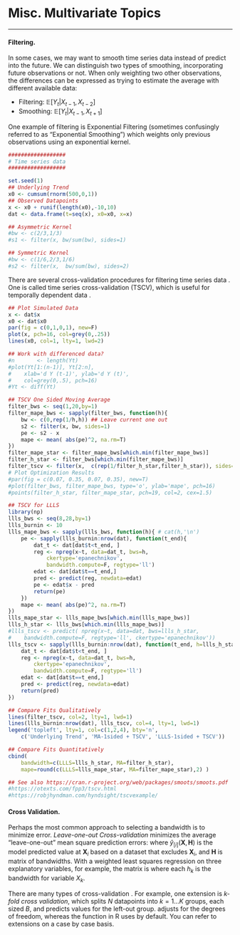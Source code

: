 # Misc. Multivariate Topics
***

#### **Filtering**.{-}
In some cases, we may want to smooth time series data instead of predict into the future. We can distinguish two types of smoothing, incorporating future observations or not. When only weighting two other observations, the differences can be expressed as trying to estimate the average with different available data:

* Filtering: $\mathbb{E}[Y_{t} | X_{t-1}, X_{t-2}]$
* Smoothing: $\mathbb{E}[Y_{t} | X_{t-1}, X_{t+1}]$

One example of filtering is Exponential Filtering (sometimes confusingly referred to as "Exponential Smoothing") which weights only previous observations using an exponential kernel.
```r
##################
# Time series data
##################

set.seed(1)
## Underlying Trend
x0 <- cumsum(rnorm(500,0,1))
## Observed Datapoints
x <- x0 + runif(length(x0),-10,10)
dat <- data.frame(t=seq(x), x0=x0, x=x)

## Asymmetric Kernel
#bw <- c(2/3,1/3)
#s1 <- filter(x, bw/sum(bw), sides=1)

## Symmetric Kernel
#bw <- c(1/6,2/3,1/6)
#s2 <- filter(x,  bw/sum(bw), sides=2)
```

There are several cross-validation procedures for filtering time series data \parencite{OpsomerEtAl2001}. One is called time series cross-validation (TSCV), which is useful for temporally dependent data \parencite{Hart1991, HaerdlePhilippe1992, Bergmeir2018}.
```r
## Plot Simulated Data
x <- dat$x
x0 <- dat$x0
par(fig = c(0,1,0,1), new=F)
plot(x, pch=16, col=grey(0,.25))
lines(x0, col=1, lty=1, lwd=2)

## Work with differenced data?
#n       <- length(Yt)
#plot(Yt[1:(n-1)], Yt[2:n],
#    xlab='d Y (t-1)', ylab='d Y (t)', 
#    col=grey(0,.5), pch=16)
#Yt <- diff(Yt)

## TSCV One Sided Moving Average
filter_bws <- seq(1,20,by=1)
filter_mape_bws <- sapply(filter_bws, function(h){
    bw <- c(0,rep(1/h,h)) ## Leave current one out
    s2 <- filter(x, bw, sides=1)
    pe <- s2 - x
    mape <- mean( abs(pe)^2, na.rm=T)
})
filter_mape_star <- filter_mape_bws[which.min(filter_mape_bws)]
filter_h_star <- filter_bws[which.min(filter_mape_bws)]
filter_tscv <- filter(x,  c(rep(1/filter_h_star,filter_h_star)), sides=1)
# Plot Optimization Results
#par(fig = c(0.07, 0.35, 0.07, 0.35), new=T) 
#plot(filter_bws, filter_mape_bws, type='o', ylab='mape', pch=16)
#points(filter_h_star, filter_mape_star, pch=19, col=2, cex=1.5)

## TSCV for LLLS
library(np)
llls_bws <- seq(8,28,by=1)
llls_burnin <- 10
llls_mape_bws <- sapply(llls_bws, function(h){ # cat(h,'\n')
    pe <- sapply(llls_burnin:nrow(dat), function(t_end){
        dat_t <- dat[dat$t<t_end, ]
        reg <- npreg(x~t, data=dat_t, bws=h,
            ckertype='epanechnikov',
            bandwidth.compute=F, regtype='ll')
        edat <- dat[dat$t==t_end,]
        pred <- predict(reg, newdata=edat)
        pe <- edat$x - pred
        return(pe)    
    })
    mape <- mean( abs(pe)^2, na.rm=T)
})
llls_mape_star <- llls_mape_bws[which.min(llls_mape_bws)]
llls_h_star <- llls_bws[which.min(llls_mape_bws)]
#llls_tscv <- predict( npreg(x~t, data=dat, bws=llls_h_star,
#    bandwidth.compute=F, regtype='ll', ckertype='epanechnikov'))
llls_tscv <- sapply(llls_burnin:nrow(dat), function(t_end, h=llls_h_star){
    dat_t <- dat[dat$t<t_end, ]
    reg <- npreg(x~t, data=dat_t, bws=h,
        ckertype='epanechnikov',
        bandwidth.compute=F, regtype='ll')
    edat <- dat[dat$t==t_end,]
    pred <- predict(reg, newdata=edat)
    return(pred)    
})

## Compare Fits Qualitatively
lines(filter_tscv, col=2, lty=1, lwd=1)
lines(llls_burnin:nrow(dat), llls_tscv, col=4, lty=1, lwd=1)
legend('topleft', lty=1, col=c(1,2,4), bty='n',
    c('Underlying Trend', 'MA-1sided + TSCV', 'LLLS-1sided + TSCV'))

## Compare Fits Quantitatively
cbind(
    bandwidth=c(LLLS=llls_h_star, MA=filter_h_star),
    mape=round(c(LLLS=llls_mape_star, MA=filter_mape_star),2) )

## See also https://cran.r-project.org/web/packages/smoots/smoots.pdf
#https://otexts.com/fpp3/tscv.html
#https://robjhyndman.com/hyndsight/tscvexample/
```


#### **Cross Validation**.{-}

Perhaps the most common approach to selecting a bandwidth is to minimize \textit{prediction} error. *Leave-one-out Cross-validation* minimizes the average "leave-one-out" mean square prediction errors:
\begin{eqnarray}
\min_{\mathbf{H}} \quad \frac{1}{n} \sum_{i=1}^{n} \left[ \hat{Y}_{i} - \hat{y_{[i]}}(\mathbf{X},\mathbf{H}) \right]^2,
% \widehat{Y_{[i]}}(\mathbf{X},\mathbf{H}) &=& \sum_{j\neq i} k(\mathbf{X}_{j},\mathbf{X}_{i},\mathbf{H}) \left[ \widehat{\alpha}(\mathbf{X}_{j}) +  \widehat{\beta}(\mathbf{X}_{j}) \mathbf{X}_{i} \right]
\end{eqnarray}
where $\hat{y}_{[i]}(\mathbf{X},\mathbf{H})$ is the model predicted value at $\mathbf{X}_{i}$ based on a dataset that excludes $\mathbf{X}_{i}$, and $\mathbf{H}$ is matrix of bandwidths. With a weighted least squares regression on three explanatory variables, for example, the matrix is
\begin{eqnarray}
\mathbf{H}=\begin{pmatrix}
h_{1} & 0 & 0  \\ 
 0    & h_{2} & 0 \\
 0    & 0 & h_{3} \\  
\end{pmatrix},
\end{eqnarray}
where each $h_{k}$ is the bandwidth for variable $X_{k}$.

There are many types of cross-validation \parencite{ArlotCelisse2010, BatesEtAl2023}. For example, one extension is *k-fold cross validation*, which splits $N$ datapoints into $k=1...K$ groups, each sized $B$, and predicts values for the left-out group. \textit{Generalized cross-validation} adjusts for the degrees of freedom, whereas the \texttt{npreg} function in R uses \textit{least-squares cross-validation} \parencite[p.74]{racine2019} by default. You can refer to extensions on a case by case basis.
